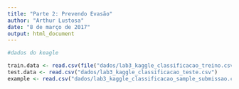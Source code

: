 ```yaml
---
title: "Parte 2: Prevendo Evasão"
author: "Arthur Lustosa"
date: "8 de março de 2017"
output: html_document
---
```


```r
#dados do keagle

train.data <- read.csv(file("dados/lab3_kaggle_classificacao_treino.csv", encoding = "8"))
test.data <- read.csv("dados/lab3_kaggle_classificacao_teste.csv")
example <- read.csv("dados/lab3_kaggle_classificacao_sample_submissao.csv")
```



```r

```

